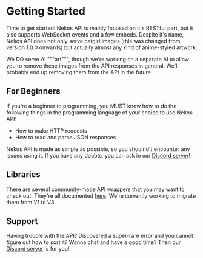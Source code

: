 # Getting Started

Time to get started! Nekos API is mainly focused on it's RESTful part, but it also supports WebSocket events and a few embeds. Despite it's name, Nekos API does not only serve catgirl images (this was changed from version 1.0.0 onwards) but actually almost any kind of anime-styled artwork.

We DO serve AI """art""", though we're working on a separate AI to allow you to remove these images from the API responses in general. We'll probably end up removing them from the API in the future.

## For Beginners

If you're a beginner to programming, you MUST know how to do the following things in the programming language of your choice to use Nekos API:

- How to make HTTP requests
- How to read and parse JSON responses

Nekos API is made as simple as possible, so you shoulnd't encounter any issues using it. If you have any doubts, you can ask in our [Discord server](https://discord.gg/PgQnuM3YnM)!

## Libraries

There are several community-made API wrappers that you may want to check out. They're all documented [here](/docs/libraries). We're currently working to migrate them from V1 to V3.

## Support

Having trouble with the API? Discovered a super-rare error and you cannot figure out how to sort it? Wanna chat and have a good time? Then our [Discord server](https://discord.gg/PgQnuM3YnM) is for you!
